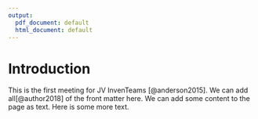 ```yaml
---
output:
  pdf_document: default
  html_document: default
---
```

# Introduction

This is the first meeting for JV InvenTeams [@anderson2015]. We can add all[@author2018] of the front matter here. We can add some content to the page as text. Here is some more text.
